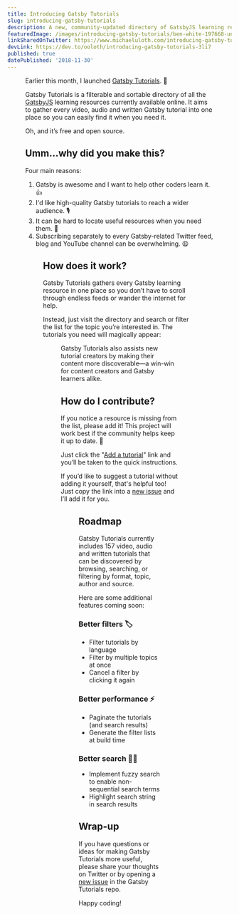 ```yaml
---
title: Introducing Gatsby Tutorials
slug: introducing-gatsby-tutorials
description: A new, community-updated directory of GatsbyJS learning resources.
featuredImage: /images/introducing-gatsby-tutorials/ben-white-197668-unsplash.jpg
linkSharedOnTwitter: https://www.michaeluloth.com/introducing-gatsby-tutorials/
devLink: https://dev.to/ooloth/introducing-gatsby-tutorials-3li7
published: true
datePublished: '2018-11-30'
---
```


<Figure
  caption="Photo by Ben White."
  alt="A boy holding a book with his mouth open in wonder."
  src="/images/introducing-gatsby-tutorials/ben-white-197668-unsplash.jpg"
  width={4000}
  height={2670}
  priority
/>

Earlier this month, I launched [Gatsby Tutorials](https://www.gatsbytutorials.com). 🎉

Gatsby Tutorials is a filterable and sortable directory of all the [GatsbyJS](https://www.gatsbyjs.org) learning resources currently available online. It aims to gather every video, audio and written Gatsby tutorial into one place so you can easily find it when you need it.

Oh, and it’s free and open source.

<Tweet id="1062610482748522497" />

## Umm…why did you make this?

Four main reasons:

1. Gatsby is awesome and I want to help other coders learn it. 👍
2. I'd like high-quality Gatsby tutorials to reach a wider audience. 🎙️
3. It can be hard to locate useful resources when you need them. 🧐
4. Subscribing separately to every Gatsby-related Twitter feed, blog and YouTube channel can be overwhelming. 😩

<Figure
  caption="Jimmy Fallon losing his mind."
  alt="Jimmy Fallon gesturing about running around frantically."
  src="https://media.giphy.com/media/3o7TKs2XTu7R5DefUk/giphy.gif"
  width={384}
  height={299}
/>

## How does it work?

Gatsby Tutorials gathers every Gatsby learning resource in one place so you don’t have to scroll through endless feeds or wander the internet for help.

Instead, just visit the directory and search or filter the list for the topic you’re interested in. The tutorials you need will magically appear:

<Figure
  caption="Screenshot of gatsbytutorials.com with a successful search result for the word “blazing”."
  alt="Screenshot of gatsbytutorials.com with a successful search result for the word “blazing”."
  src="/images/introducing-gatsby-tutorials/search-example.jpg"
  width={2500}
  height={1912}
/>

Gatsby Tutorials also assists new tutorial creators by making their content more discoverable—a win-win for content creators and Gatsby learners alike.

## How do I contribute?

If you notice a resource is missing from the list, please add it! This project will work best if the community helps keep it up to date. 🙌

Just click the "[Add a tutorial](https://github.com/ooloth/gatsby-tutorials#how-do-i-add-a-tutorial)" link and you’ll be taken to the quick instructions.

If you’d like to suggest a tutorial without adding it yourself, that's helpful too! Just copy the link into a [new issue](https://github.com/ooloth/gatsby-tutorials/issues/new) and I’ll add it for you.

<Figure
  caption="A group of friends happily jumping up and down with their arms around each other."
  alt="A group of friends happily jumping up and down with their arms around each other."
  src="https://media.giphy.com/media/l0HlGPNqhq07VzPeU/giphy.gif"
  width={480}
  height={270}
/>

## Roadmap

Gatsby Tutorials currently includes 157 video, audio and written tutorials that can be discovered by browsing, searching, or filtering by format, topic, author and source.

Here are some additional features coming soon:

### Better filters 🏷

- Filter tutorials by language
- Filter by multiple topics at once
- Cancel a filter by clicking it again

### Better performance ⚡️

- Paginate the tutorials (and search results)
- Generate the filter lists at build time

### Better search 🕵️‍♂️

- Implement fuzzy search to enable non-sequential search terms
- Highlight search string in search results

## Wrap-up

If you have questions or ideas for making Gatsby Tutorials more useful, please share your thoughts on Twitter or by opening a [new issue](https://github.com/ooloth/gatsby-tutorials/issues/new) in the Gatsby Tutorials repo.

Happy coding!
